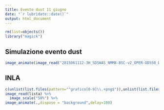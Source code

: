 ```yaml
---
title: Evento dust 11 giugno
date: "`r lubridate::date()`"
output: html_document
---
```


```r
rm(list=objects())
library("magick")
```

## Simulazione evento dust

```r
image_animate(image_read("2015061112-3H_SDSWAS_NMMB-BSC-v2_OPER-OD550_DUST--loop-.gif"))
```

## INLA

```r
c(unlist(list.files(pattern="^grafico[0-9]\\.+png$")),unlist(list.files(pattern="^grafico1.+png$")))->lista
image_read(lista) %>%
  image_scale("50%") %>%
image_animate(.,dispose = "background",delay=100)
```
